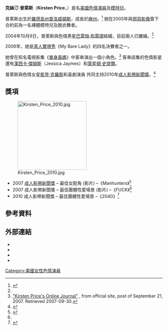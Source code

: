 {{NoteTA
|1=zh-hans:柯尔斯滕;zh-hant:克絲汀
|2=zh-hans:普赖斯;zh-hant:普萊斯
|3=zh-hans:布拉德;zh-hant:布雷德
}}
{{Adult bio
| name            = 克絲汀·普萊斯<br />Kirsten Price
| gender          = female
| image           = [[Image:Kirsten_Price_2013.jpg|220 px]]
| caption         = 2013年普萊斯出席[[拉斯維加斯|拉斯維加斯]]的[[AVN成人娛樂博覽會|AVN成人娛樂博覽會]]
| birth_name      =
| birth           = {{birth date and age|1981|11|13}}
| location        = {{USA}}[[羅德島州|羅德島州]][[普洛威頓斯|普洛威頓斯]]<ref name=avn>{{cite web |url=http://www.avn.com/porn-stars/72688.html |title=Kirsten Price |accessdate=2007-08-26 |year=2007 |publisher=[[成人影帶新聞|成人影帶新聞]] |deadurl=yes |archiveurl=https://web.archive.org/web/20090402045427/http://www.avn.com/porn-stars/72688.html |archivedate=2009-04-02 }}</ref>
| death_date      =
| death_place     =
| spouse          =
| height          = {{height|ft=5|in=5}}<ref name=avn/>
| weight          = {{convert|105|lb|kg|abbr=on}}<ref name=avn/>
| measurements    = 34B-23-33<ref name=avn/>
| eye_color       = 棕色
| hair_color      = 棕色
| skin_color      =
| blood           =
| ethnicity       = [[美國人|美國人]]
| alias           = Kristen Price, JJ Holly
| number_of_films =
| homepage        = http://kirstenpricevip.com
| imdb            = 1880511
| iafd            = KirstenPrice
| egafd           =
| bgafd           =
| afdb            = 35512
| eurobabeindex   =
| spelling        = US<!-- US for color, UK for colour -->
}}

'''克絲汀·普萊斯'''（'''Kirsten Price'''，{{bd|1981年|11月13日||}}）是名[[美國|美國]][[色情演員|色情演員]]及[[模特兒|模特兒]]。

普萊斯出生於[[羅德島州|羅德島州]][[普洛威頓斯|普洛威頓斯]]，成長於[[麻薩諸塞州|麻州]]。<ref name=xcite>{{cite web |url=http://www.xcitement.com/interview/?page_id=699 |title=Kirsten Price |accessdate=2009-04-10 |author=Cindi Loftus |publisher=Xcitement magazine |date=April 2009 |deadurl=yes |archiveurl=https://web.archive.org/web/20090404203248/http://www.xcitement.com/interview/?page_id=699 |archivedate=2009-04-04 }}</ref> 她在2005年與[[邪惡影像|邪惡影像]]簽下合約前為一名裸體模特兒及脫衣舞者。

2004年10月9日，普萊斯與色情男星[[巴雷特·布雷德|巴雷特·布雷德]]結婚，目前兩人已離婚。<ref name=xcite/>

2006年，她是[[真人實境秀|真人實境秀]]《My Bare Lady》的四名決賽者之一。

她曾在知名電視影集《[[單身毒媽|單身毒媽]]》中客串演出一個小角色。<ref name=Journal>[http://www.kirstenpricexxx.com/news/ "Kirsten Price's Online Journal"] {{Wayback|url=http://www.kirstenpricexxx.com/news/ |date=20150107143805 }}, from official site, post of September 21, 2007. Retrieved 2007-09-30.</ref> 客串該集的色情影星還有[[潔西卡·傑姆斯|潔西卡·傑姆斯]]（Jessica Jaymes）和[[萊星頓·史提爾|萊星頓·史提爾]]。

普萊斯與色情女星[[凱登·克羅斯|凱登·克羅斯]]和喜劇演員 {{tsl|en|Dave Attell|戴夫·阿特爾}} 共同主持2010年[[成人影帶新聞獎|成人影帶新聞獎]]。<ref>{{cite web|url= http://business.avn.com/articles/37031.html|title= Dave Attell to Co-Host AVN Awards|accessdate= 2009-12-24|author= Dan Miller|date= 2009-12-23|publisher= AVN|archive-date= 2009-12-26|archive-url= https://web.archive.org/web/20091226021012/http://business.avn.com/articles/37031.html|dead-url= yes}}</ref>

==獎項==
[[Image:Kirsten_Price_2010.jpg|220px]]
*2007 [[成人影帶新聞獎|成人影帶新聞獎]] – 最佳女配角 (影片) –《Manhunters》<ref name=avn2007awards>{{cite web |url=http://business.avn.com/articles/7037.html |title=2007 AVN Award Winners Announced |accessdate=2007-06-19 |date=2007-01-16 |publisher=[[AVN_(magazine)|AVN]] |deadurl=yes |archiveurl=https://web.archive.org/web/20090307010050/http://business.avn.com/articles/7037.html |archivedate=2009-03-07 }}</ref>
*2007 成人影帶新聞獎 – 最佳團體性愛場景 (影片) –《FUCK》<ref name=avn2007awards/>
*2010 成人影帶新聞獎 – 最佳團體性愛場景 –《2040》<ref name=avn10win>{{cite web| title = 2010 AVN Award Winners Announced| publisher = AVN.com| url = http://business.avn.com/articles/37142.html| date = 2010-01-10| accessdate = 2010-01-10| archive-date = 2010-01-13| archive-url = https://web.archive.org/web/20100113093712/http://business.avn.com/articles/37142.html| dead-url = no}}</ref>

==參考資料==
{{Reflist}}

==外部連結==
{{Commons category|Kirsten Price}}
* {{Official website|http://kirstenpricevip.com}}
* {{IMDb name|1880511|克絲汀·普萊斯}}
* {{iafd name|id=KirstenPrice|gender=female|name=克絲汀·普萊斯}}
* {{afdb name|id=35512|gender=female|name=克絲汀·普萊斯}}

{{DEFAULTSORT:Price, Kirsten}}
[[Category:美國女性色情演員|Category:美國女性色情演員]]